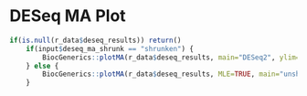 

# DESeq MA Plot

```r
if(is.null(r_data$deseq_results)) return()
    if(input$deseq_ma_shrunk == "shrunken") {
        BiocGenerics::plotMA(r_data$deseq_results, main="DESeq2", ylim=c(-2,2))
    } else {
        BiocGenerics::plotMA(r_data$deseq_results, MLE=TRUE, main="unshrunken LFC", ylim=c(-2,2))
    }
```


